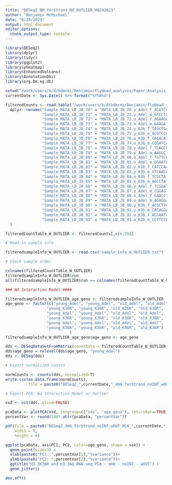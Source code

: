 ```yaml
---
title: "DESeq2_BM_forStrand_NO_OUTLIER_08292023"
author: "Benjamin McMichael"
date: "8/29/2023"
output: html_document
editor_options: 
  chunk_output_type: console
---
```


```r

library(DESeq2)
library(dplyr)
library(tidyr)
library(ggplot2)
library(pheatmap)
library(EnhancedVolcano)
library(AnnotationDbi)
library(org.Dm.eg.db)

setwd("/work/users/b/d/bdmcmi/Benjamin/flyHead_analysis/Paper_Analysis_V2/RNA_seq_analysis/DESeq2")
currentDate <- Sys.Date() %>% format("%Y%m%d")

```

```r

filteredCounts <- read.table("/work/users/b/d/bdmcmi/Benjamin/flyHead_analysis/Paper_Analysis_V2/RNA_seq_analysis/Counts/featureCounts_sortedByCoord_forStrand.txt", header = TRUE, row.names =1) %>% 
  dplyr::rename("Sample_MATA_LB_JB_70" = "MATA_LB_JB_70.y_Adel_f_ACGTCGTT_S1_Aligned.sortedByCoord.out.bam",
                "Sample_MATA_LB_JB_71" = "MATA_LB_JB_71.y_Adel_m_GTCCTGTT_S2_Aligned.sortedByCoord.out.bam",
                "Sample_MATA_LB_JB_72" = "MATA_LB_JB_72.o_Adel_f_AGAAGCCT_S3_Aligned.sortedByCoord.out.bam",
                "Sample_MATA_LB_JB_73" = "MATA_LB_JB_73.o_Adel_m_GAAGATCC_S4_Aligned.sortedByCoord.out.bam",
                "Sample_MATA_LB_JB_74" = "MATA_LB_JB_74.y_K36_f_TAGCTGAG_S5_Aligned.sortedByCoord.out.bam",
                "Sample_MATA_LB_JB_75" = "MATA_LB_JB_75.y_K36_m_ACGTCCAA_S6_Aligned.sortedByCoord.out.bam",
                "Sample_MATA_LB_JB_76" = "MATA_LB_JB_76.o_K36_f_CACACATC_S7_Aligned.sortedByCoord.out.bam",
                "Sample_MATA_LB_JB_77" = "MATA_LB_JB_77.o_K36_m_CGGATCAA_S8_Aligned.sortedByCoord.out.bam",
                "Sample_MATA_LB_JB_78" = "MATA_LB_JB_78.y_Adel_f_TCAGCCTT_S9_Aligned.sortedByCoord.out.bam",
                "Sample_MATA_LB_JB_79" = "MATA_LB_JB_79.y_Adel_m_AAGGCTCT_S10_Aligned.sortedByCoord.out.bam",
                "Sample_MATA_LB_JB_80" = "MATA_LB_JB_80.o_Adel_f_TGTTCCGT_S11_Aligned.sortedByCoord.out.bam",
                "Sample_MATA_LB_JB_81" = "MATA_LB_JB_81.o_Adel_m_GGAATGTC_S12_Aligned.sortedByCoord.out.bam",
                "Sample_MATA_LB_JB_82" = "MATA_LB_JB_82.y_K36_f_CATCCAAG_S13_Aligned.sortedByCoord.out.bam",
                "Sample_MATA_LB_JB_83" = "MATA_LB_JB_83.y_K36_m_GTCAACAG_S14_Aligned.sortedByCoord.out.bam",
                "Sample_MATA_LB_JB_84" = "MATA_LB_JB_84.o_K36_f_TCGCTATC_S15_Aligned.sortedByCoord.out.bam",
                "Sample_MATA_LB_JB_85" = "MATA_LB_JB_85.o_K36_m_AGCCTATC_S16_Aligned.sortedByCoord.out.bam",
                "Sample_MATA_LB_JB_86" = "MATA_LB_JB_86.y_Adel_f_TCGGATTC_S17_Aligned.sortedByCoord.out.bam",
                "Sample_MATA_LB_JB_87" = "MATA_LB_JB_87.y_Adel_m_CGGAGTAT_S18_Aligned.sortedByCoord.out.bam",
                "Sample_MATA_LB_JB_88" = "MATA_LB_JB_88.o_Adel_f_GAACCTTC_S19_Aligned.sortedByCoord.out.bam",
                "Sample_MATA_LB_JB_89" = "MATA_LB_JB_89.o_Adel_m_AGAGGATG_S20_Aligned.sortedByCoord.out.bam",
                "Sample_MATA_LB_JB_90" = "MATA_LB_JB_90.y_K36_f_ACGCTTCT_S21_Aligned.sortedByCoord.out.bam",
                "Sample_MATA_LB_JB_91" = "MATA_LB_JB_91.y_K36_m_CACAGGAA_S22_Aligned.sortedByCoord.out.bam",
                "Sample_MATA_LB_JB_92" = "MATA_LB_JB_92.o_K36_f_ACGAATCC_S23_Aligned.sortedByCoord.out.bam",
                "Sample_MATA_LB_JB_93" = "MATA_LB_JB_93.o_K36_m_CCTTCCAT_S24_Aligned.sortedByCoord.out.bam"
  )

filteredCountTable_W_OUTLIER <- filteredCounts[,c(6:29)]

```

```r
# Read in sample info

filteredsampleInfo_W_OUTLIER <- read.csv("sample_info_W_OUTLIER.txt")

```

```r
# Check sample order

colnames(filteredCountTable_W_OUTLIER)
filteredsampleInfo_W_OUTLIER$run
all(filteredsampleInfo_W_OUTLIER$run == colnames(filteredCountTable_W_OUTLIER))

```

```r
### NO Interaction Model ####

filteredsampleInfo_W_OUTLIER_age_geno <- filteredsampleInfo_W_OUTLIER
age_geno <- factor(c("young_Adel", "young_Adel", "old_Adel", "old_Adel",
                  "young_K36R", "young_K36R", "old_K36R", "old_K36R",
                  "young_Adel", "young_Adel", "old_Adel", "old_Adel",
                  "young_K36R", "young_K36R", "old_K36R", "old_K36R",
                  "young_Adel", "young_Adel", "old_Adel", "old_Adel",
                  "young_K36R", "young_K36R", "old_K36R", "old_K36R")
                            )
filteredsampleInfo_W_OUTLIER_age_geno$age_geno <- age_geno

dds <- DESeqDataSetFromMatrix(countData = filteredCountTable_W_OUTLIER, colData = filteredsampleInfo_W_OUTLIER_age_geno, design = ~ sex + age_geno)
dds$age_geno = relevel(dds$age_geno, "young_Adel")
dds <- DESeq(dds)

```

```r
# Export normalized counts

normCounts <- counts(dds, normalized=T)
write.csv(as.data.frame(normCounts), 
          file = paste0("DESeq2_",currentDate,"_dm6_forStrand_noINT_wOUT_normCounts.csv"))

```

```r
# Export PCA: No Interaction Model w/ Outlier

vsd <- vst(dds, blind=FALSE)

pcaData <- plotPCA(vsd, intgroup=c("sex", "age_geno"), returnData=TRUE)
percentVar <- round(100* attr(pcaData, "percentVar"))

pdf(file = paste0("DESeq2_dm6_forStrand_noINT_wOUT_PCA_",currentDate,".pdf"),
    width = 9, 
    height = 6)

ggplot(pcaData, aes(PC1, PC2, color=age_geno, shape = sex)) +
  geom_point(size=3) +
  xlab(paste0("PC1: ",percentVar[1],"%variance"))+
  ylab(paste0("PC2: ",percentVar[2],"%variance"))+
  ggtitle("H3.3K36R and H3.3AΔ RNA-seq PCA - dm6 - noINT - wOUT") +
  geom_jitter()

dev.off()

```
